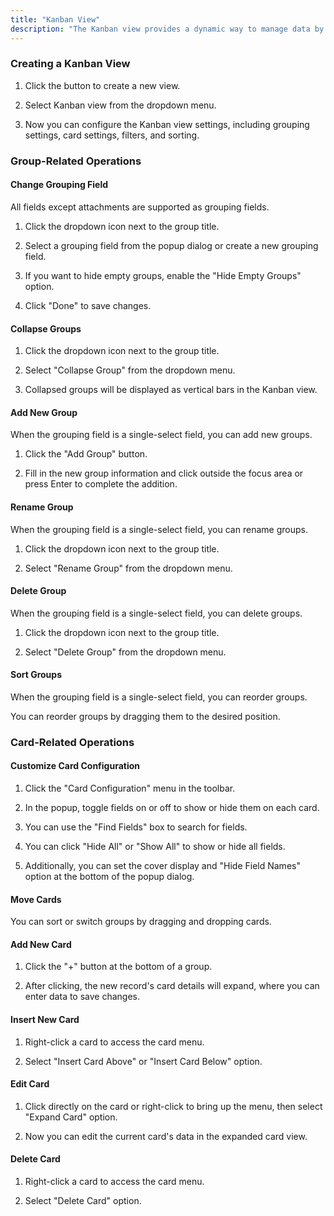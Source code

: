```yaml
---
title: "Kanban View"
description: "The Kanban view provides a dynamic way to manage data by displaying records as cards on a board. This intuitive layout clearly reflects task status or priority. Overall, the Kanban view helps visualize your work content and maximize efficiency, making it ideal for project management and workflow tracking."
---
```


### Creating a Kanban View

1. Click the button to create a new view.

2. Select Kanban view from the dropdown menu.

3. Now you can configure the Kanban view settings, including grouping settings, card settings, filters, and sorting.

### Group-Related Operations

#### Change Grouping Field

All fields except attachments are supported as grouping fields.

1. Click the dropdown icon next to the group title.

2. Select a grouping field from the popup dialog or create a new grouping field.

3. If you want to hide empty groups, enable the "Hide Empty Groups" option.

4. Click "Done" to save changes.

#### Collapse Groups

1. Click the dropdown icon next to the group title.

2. Select "Collapse Group" from the dropdown menu.

3. Collapsed groups will be displayed as vertical bars in the Kanban view.

#### Add New Group

When the grouping field is a single-select field, you can add new groups.

1. Click the "Add Group" button.

2. Fill in the new group information and click outside the focus area or press Enter to complete the addition.

#### Rename Group

When the grouping field is a single-select field, you can rename groups.

1. Click the dropdown icon next to the group title.

2. Select "Rename Group" from the dropdown menu.

#### Delete Group

When the grouping field is a single-select field, you can delete groups.

1. Click the dropdown icon next to the group title.

2. Select "Delete Group" from the dropdown menu.

#### Sort Groups

When the grouping field is a single-select field, you can reorder groups.

You can reorder groups by dragging them to the desired position.

### Card-Related Operations

#### Customize Card Configuration

1. Click the "Card Configuration" menu in the toolbar.

2. In the popup, toggle fields on or off to show or hide them on each card.

3. You can use the "Find Fields" box to search for fields.

4. You can click "Hide All" or "Show All" to show or hide all fields.

5. Additionally, you can set the cover display and "Hide Field Names" option at the bottom of the popup dialog.

#### Move Cards

You can sort or switch groups by dragging and dropping cards.

#### Add New Card

1. Click the "+" button at the bottom of a group.

2. After clicking, the new record's card details will expand, where you can enter data to save changes.

#### Insert New Card

1. Right-click a card to access the card menu.

2. Select "Insert Card Above" or "Insert Card Below" option.

#### Edit Card

1. Click directly on the card or right-click to bring up the menu, then select "Expand Card" option.

2. Now you can edit the current card's data in the expanded card view.

#### Delete Card

1. Right-click a card to access the card menu.

2. Select "Delete Card" option.

